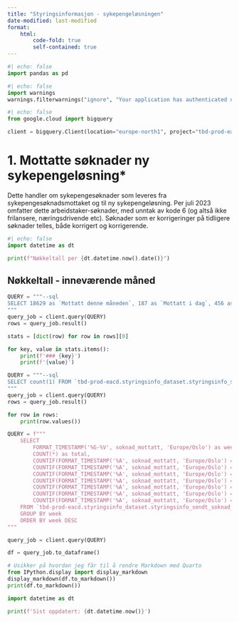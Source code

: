 ```yaml
---
title: "Styringsinformasjon - sykepengeløsningen"
date-modified: last-modified
format:
    html:
        code-fold: true
        self-contained: true
---
```


```python
#| echo: false
import pandas as pd
```
```python
#| echo: false
import warnings
warnings.filterwarnings("ignore", "Your application has authenticated using end user credentials")
```

```python
#| echo: false
from google.cloud import bigquery

client = bigquery.Client(location="europe-north1", project="tbd-prod-eacd")
```

# 1. Mottatte søknader ny sykepengeløsning*

Dette handler om sykepengesøknader som leveres fra sykepengesøknadsmottaket og til ny sykepengeløsning.
Per juli 2023 omfatter dette arbeidstaker-søknader, med unntak av kode 6 (og altså ikke frilansere, næringsdrivende etc).
Søknader som er korrigeringer på tidligere søknader telles, både korrigert og korrigerende.


```python
#| echo: false
import datetime as dt

print(f"Nøkkeltall per {dt.datetime.now().date()}")
```

## Nøkkeltall - inneværende måned

```python
QUERY = """--sql
SELECT 18629 as `Mottatt denne måneden`, 187 as `Mottatt i dag`, 456 as `Mottatt i går`, 46372 as `Innsendt forrige uke`
"""
query_job = client.query(QUERY)
rows = query_job.result()

stats = [dict(row) for row in rows][0]
```

```python

for key, value in stats.items():
    print(f'### {key}')
    print(f'{value}')
```


```python
QUERY = """--sql
SELECT count(1) FROM `tbd-prod-eacd.styringsinfo_dataset.styringsinfo_sendt_soknad_view` 
"""
query_job = client.query(QUERY)
rows = query_job.result()

for row in rows:
    print(row.values())
```

```python

QUERY = f"""
    SELECT
        FORMAT_TIMESTAMP('%G-%V', soknad_mottatt, 'Europe/Oslo') as week,
        COUNT(*) as total,
        COUNTIF(FORMAT_TIMESTAMP('%A', soknad_mottatt, 'Europe/Oslo') = 'Monday') as Monday,
        COUNTIF(FORMAT_TIMESTAMP('%A', soknad_mottatt, 'Europe/Oslo') = 'Tuesday') as Tuesday,
        COUNTIF(FORMAT_TIMESTAMP('%A', soknad_mottatt, 'Europe/Oslo') = 'Wednesday') as Wednesday,
        COUNTIF(FORMAT_TIMESTAMP('%A', soknad_mottatt, 'Europe/Oslo') = 'Thursday') as Thursday,
        COUNTIF(FORMAT_TIMESTAMP('%A', soknad_mottatt, 'Europe/Oslo') = 'Friday') as Friday,
        COUNTIF(FORMAT_TIMESTAMP('%A', soknad_mottatt, 'Europe/Oslo') = 'Saturday') as Saturday,
        COUNTIF(FORMAT_TIMESTAMP('%A', soknad_mottatt, 'Europe/Oslo') = 'Sunday') as Sunday
    FROM `tbd-prod-eacd.styringsinfo_dataset.styringsinfo_sendt_soknad_view`
    GROUP BY week
    ORDER BY week DESC
"""

query_job = client.query(QUERY)

df = query_job.to_dataframe()

```

```python
# Usikker på hvordan jeg får til å rendre Markdown med Quarto
from IPython.display import display_markdown
display_markdown(df.to_markdown())
print(df.to_markdown())
```

```python

import datetime as dt

print(f'Sist oppdatert: {dt.datetime.now()}')
```